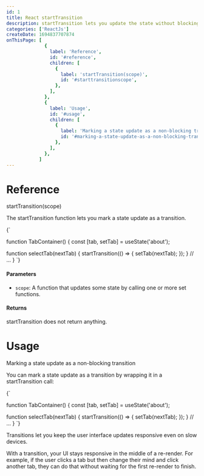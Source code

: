 ```yaml
---
id: 1
title: React startTransition
description: startTransition lets you update the state without blocking the UI.
categories: ['ReactJs']
createDate: 1694837707874
onThisPage: [
              {
                label: 'Reference',
                id: '#reference',
                children: [
                  {
                    label: 'startTransition(scope)',
                    id: '#starttransitionscope',
                  },
                ],
              },
              {
                label: 'Usage',
                id: '#usage',
                children: [
                  {
                    label: 'Marking a state update as a non-blocking transition ',
                    id: '#marking-a-state-update-as-a-non-blocking-transition',
                  },
                ],
              },
            ]
---
```


<h1 id="reference">Reference</h1>

<div className="size-18 weight-medium" id="starttransitionscope">startTransition(scope)</div>

The startTransition function lets you mark a state update as a transition.

<MarkdownCode>
{`

function TabContainer() {
  const [tab, setTab] = useState('about');

  function selectTab(nextTab) {
    startTransition(() => {
      setTab(nextTab);
    });
  }
  // ...
}
`}
</MarkdownCode>

<h4>Parameters</h4>

- ```scope```: A function that updates some state by calling one or more set functions.

<h4>Returns</h4>

startTransition does not return anything.

<Divider/>

<h1 id="usage">Usage</h1>

<div className="size-18 weight-medium mt-32" id="marking-a-state-update-as-a-non-blocking-transition">Marking a state update as a non-blocking transition</div>

You can mark a state update as a transition by wrapping it in a startTransition call:

<MarkdownCode>
{`

function TabContainer() {
  const [tab, setTab] = useState('about');

  function selectTab(nextTab) {
    startTransition(() => {
      setTab(nextTab);
    });
  }
  // ...
}
`}
</MarkdownCode>

Transitions let you keep the user interface updates responsive even on slow devices.

With a transition, your UI stays responsive in the middle of a re-render. For example, if the user clicks a tab but then change their mind and click another tab, they can do that without waiting for the first re-render to finish.